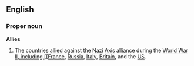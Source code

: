 {{see|allies}}
{{cleanup|This definition is a bit sketchy}}
==English==

===Proper noun===
'''Allies'''

# The countries [[allied]] against the [[Nazi]] [[Axis]] alliance during the [[World War II, including [[France]], [[Russia]], [[Italy]], [[Britain]], and the [[US]].